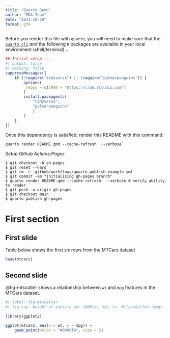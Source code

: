 ```yaml
---
title: "Quarto Demo"
author: "MDA Team"
date: "2023-10-19"
format: gfm
---
```



Before you render this file with `quarto`, you will need to make sure that
the [`quarto cli`](https://quarto.org/docs/get-started/) *and* the following `R` packages are available in your local
environment (shell/terminal)...
```r
## Initial setup ----
#| output: false
#| warning: false
suppressMessages({
    if (!require("tidyverse") || !require("palmerpenguins")) {
        options(
         repos = c(CRAN = "https://cran.rstudio.com")
        )
        install.packages(c(
            "tidyverse",
            "palmerpenguins"
            )
        )
    }
})
```

Once this dependency is satisfied, render this README with this command:
```
quarto render README.qmd --cache-refresh  --verbose`
```


_Setup Github Actions/Pages_
```
$ git checkout -b gh-pages
$ git reset --hard
$ git rm -r .github/workflows/quarto-publish-example.yml
$ git commit -am "Initialising gh-pages branch"
$ quarto render README.qmd --cache-refresh  --verbose # verify ability to render
$ git push -u origin gh-pages
$ git checkout main
$ quarto publish gh-pages
```


# First section

## First slide

Table below shows the first six rows from the MTCars dataset
```r
head(mtcars)
```

## Second slide

@fig-mtscatter shows a relationship between `wt` and `mpg` features in the MTCars dataset.
```r
#| label: fig-mtscatter
#| fig-cap: Weight of vehicle per 1000lbs (wt) vs. Miles/Gallon (mpg)

library(ggplot2)

ggplot(mtcars, aes(x = wt, y = mpg)) +
    geom_point(color = "#0099f9", size = 5)
```
